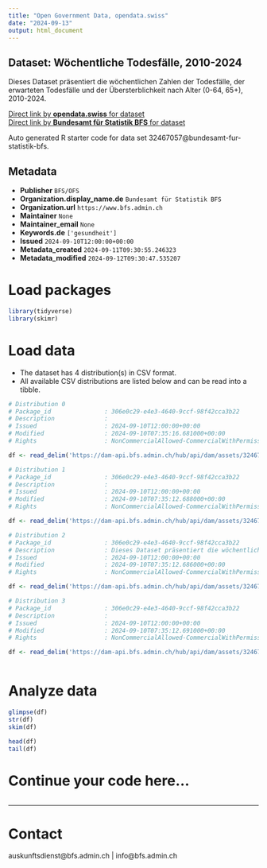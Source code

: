 ```yaml
---
title: "Open Government Data, opendata.swiss"
date: "2024-09-13"
output: html_document
---
```


## Dataset: Wöchentliche Todesfälle, 2010-2024

Dieses Dataset präsentiert die wöchentlichen Zahlen der Todesfälle, der erwarteten Todesfälle und der Übersterblichkeit nach Alter (0-64, 65+), 2010-2024.

[Direct link by **opendata.swiss** for dataset](https://opendata.swiss/de/dataset/wochentliche-todesfalle-2010-2024)<br>
[Direct link by **Bundesamt für Statistik BFS** for dataset](https://www.bfs.admin.ch/asset/de/ts-d-14.03.04.03-wr)

Auto generated R starter code for data set 32467057@bundesamt-fur-statistik-bfs.

## Metadata

- **Publisher** `BFS/OFS`
- **Organization.display_name.de** `Bundesamt für Statistik BFS`
- **Organization.url** `https://www.bfs.admin.ch`
- **Maintainer** `None`
- **Maintainer_email** `None`
- **Keywords.de** `['gesundheit']`
- **Issued** `2024-09-10T12:00:00+00:00`
- **Metadata_created** `2024-09-11T09:30:55.246323`
- **Metadata_modified** `2024-09-12T09:30:47.535207`


# Load packages

```r

library(tidyverse)
library(skimr)

```

# Load data

-   The dataset has 4 distribution(s) in CSV format.
-   All available CSV distributions are listed below and can be read into a tibble.

```r

# Distribution 0
# Package_id               : 306e0c29-e4e3-4640-9ccf-98f42cca3b22
# Description              : 
# Issued                   : 2024-09-10T12:00:00+00:00
# Modified                 : 2024-09-10T07:35:16.681000+00:00
# Rights                   : NonCommercialAllowed-CommercialWithPermission-ReferenceRequired

df <- read_delim('https://dam-api.bfs.admin.ch/hub/api/dam/assets/32467077/master')

# Distribution 1
# Package_id               : 306e0c29-e4e3-4640-9ccf-98f42cca3b22
# Description              : 
# Issued                   : 2024-09-10T12:00:00+00:00
# Modified                 : 2024-09-10T07:35:12.688000+00:00
# Rights                   : NonCommercialAllowed-CommercialWithPermission-ReferenceRequired

df <- read_delim('https://dam-api.bfs.admin.ch/hub/api/dam/assets/32467071/master')

# Distribution 2
# Package_id               : 306e0c29-e4e3-4640-9ccf-98f42cca3b22
# Description              : Dieses Dataset präsentiert die wöchentlichen Zahlen der Todesfälle, der erwarteten Todesfälle und der Übersterblichkeit nach Alter (0-64, 65+), 2010-2024.
# Issued                   : 2024-09-10T12:00:00+00:00
# Modified                 : 2024-09-10T07:35:12.686000+00:00
# Rights                   : NonCommercialAllowed-CommercialWithPermission-ReferenceRequired

df <- read_delim('https://dam-api.bfs.admin.ch/hub/api/dam/assets/32467083/master')

# Distribution 3
# Package_id               : 306e0c29-e4e3-4640-9ccf-98f42cca3b22
# Description              : 
# Issued                   : 2024-09-10T12:00:00+00:00
# Modified                 : 2024-09-10T07:35:12.691000+00:00
# Rights                   : NonCommercialAllowed-CommercialWithPermission-ReferenceRequired

df <- read_delim('https://dam-api.bfs.admin.ch/hub/api/dam/assets/32467068/master')



```

# Analyze data

```r

glimpse(df)
str(df)
skim(df)

head(df)
tail(df)

```

# Continue your code here...

```r

```

------------------------------------------------------------------------

# Contact

auskunftsdienst@bfs.admin.ch | info@bfs.admin.ch
